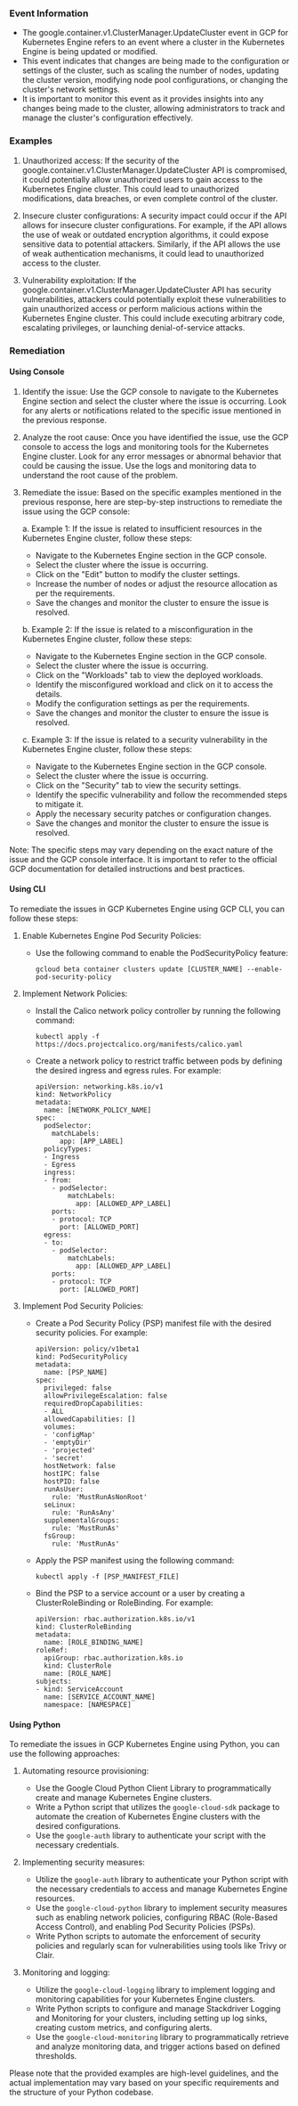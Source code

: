 
### Event Information

- The google.container.v1.ClusterManager.UpdateCluster event in GCP for Kubernetes Engine refers to an event where a cluster in the Kubernetes Engine is being updated or modified.
- This event indicates that changes are being made to the configuration or settings of the cluster, such as scaling the number of nodes, updating the cluster version, modifying node pool configurations, or changing the cluster's network settings.
- It is important to monitor this event as it provides insights into any changes being made to the cluster, allowing administrators to track and manage the cluster's configuration effectively.


### Examples

1. Unauthorized access: If the security of the google.container.v1.ClusterManager.UpdateCluster API is compromised, it could potentially allow unauthorized users to gain access to the Kubernetes Engine cluster. This could lead to unauthorized modifications, data breaches, or even complete control of the cluster.

2. Insecure cluster configurations: A security impact could occur if the API allows for insecure cluster configurations. For example, if the API allows the use of weak or outdated encryption algorithms, it could expose sensitive data to potential attackers. Similarly, if the API allows the use of weak authentication mechanisms, it could lead to unauthorized access to the cluster.

3. Vulnerability exploitation: If the google.container.v1.ClusterManager.UpdateCluster API has security vulnerabilities, attackers could potentially exploit these vulnerabilities to gain unauthorized access or perform malicious actions within the Kubernetes Engine cluster. This could include executing arbitrary code, escalating privileges, or launching denial-of-service attacks.

### Remediation

#### Using Console

1. Identify the issue: Use the GCP console to navigate to the Kubernetes Engine section and select the cluster where the issue is occurring. Look for any alerts or notifications related to the specific issue mentioned in the previous response.

2. Analyze the root cause: Once you have identified the issue, use the GCP console to access the logs and monitoring tools for the Kubernetes Engine cluster. Look for any error messages or abnormal behavior that could be causing the issue. Use the logs and monitoring data to understand the root cause of the problem.

3. Remediate the issue: Based on the specific examples mentioned in the previous response, here are step-by-step instructions to remediate the issue using the GCP console:

   a. Example 1: If the issue is related to insufficient resources in the Kubernetes Engine cluster, follow these steps:
      - Navigate to the Kubernetes Engine section in the GCP console.
      - Select the cluster where the issue is occurring.
      - Click on the "Edit" button to modify the cluster settings.
      - Increase the number of nodes or adjust the resource allocation as per the requirements.
      - Save the changes and monitor the cluster to ensure the issue is resolved.

   b. Example 2: If the issue is related to a misconfiguration in the Kubernetes Engine cluster, follow these steps:
      - Navigate to the Kubernetes Engine section in the GCP console.
      - Select the cluster where the issue is occurring.
      - Click on the "Workloads" tab to view the deployed workloads.
      - Identify the misconfigured workload and click on it to access the details.
      - Modify the configuration settings as per the requirements.
      - Save the changes and monitor the cluster to ensure the issue is resolved.

   c. Example 3: If the issue is related to a security vulnerability in the Kubernetes Engine cluster, follow these steps:
      - Navigate to the Kubernetes Engine section in the GCP console.
      - Select the cluster where the issue is occurring.
      - Click on the "Security" tab to view the security settings.
      - Identify the specific vulnerability and follow the recommended steps to mitigate it.
      - Apply the necessary security patches or configuration changes.
      - Save the changes and monitor the cluster to ensure the issue is resolved.

Note: The specific steps may vary depending on the exact nature of the issue and the GCP console interface. It is important to refer to the official GCP documentation for detailed instructions and best practices.

#### Using CLI

To remediate the issues in GCP Kubernetes Engine using GCP CLI, you can follow these steps:

1. Enable Kubernetes Engine Pod Security Policies:
   - Use the following command to enable the PodSecurityPolicy feature:
     ```
     gcloud beta container clusters update [CLUSTER_NAME] --enable-pod-security-policy
     ```

2. Implement Network Policies:
   - Install the Calico network policy controller by running the following command:
     ```
     kubectl apply -f https://docs.projectcalico.org/manifests/calico.yaml
     ```
   - Create a network policy to restrict traffic between pods by defining the desired ingress and egress rules. For example:
     ```
     apiVersion: networking.k8s.io/v1
     kind: NetworkPolicy
     metadata:
       name: [NETWORK_POLICY_NAME]
     spec:
       podSelector:
         matchLabels:
           app: [APP_LABEL]
       policyTypes:
       - Ingress
       - Egress
       ingress:
       - from:
         - podSelector:
             matchLabels:
               app: [ALLOWED_APP_LABEL]
         ports:
         - protocol: TCP
           port: [ALLOWED_PORT]
       egress:
       - to:
         - podSelector:
             matchLabels:
               app: [ALLOWED_APP_LABEL]
         ports:
         - protocol: TCP
           port: [ALLOWED_PORT]
     ```

3. Implement Pod Security Policies:
   - Create a Pod Security Policy (PSP) manifest file with the desired security policies. For example:
     ```
     apiVersion: policy/v1beta1
     kind: PodSecurityPolicy
     metadata:
       name: [PSP_NAME]
     spec:
       privileged: false
       allowPrivilegeEscalation: false
       requiredDropCapabilities:
       - ALL
       allowedCapabilities: []
       volumes:
       - 'configMap'
       - 'emptyDir'
       - 'projected'
       - 'secret'
       hostNetwork: false
       hostIPC: false
       hostPID: false
       runAsUser:
         rule: 'MustRunAsNonRoot'
       seLinux:
         rule: 'RunAsAny'
       supplementalGroups:
         rule: 'MustRunAs'
       fsGroup:
         rule: 'MustRunAs'
     ```
   - Apply the PSP manifest using the following command:
     ```
     kubectl apply -f [PSP_MANIFEST_FILE]
     ```
   - Bind the PSP to a service account or a user by creating a ClusterRoleBinding or RoleBinding. For example:
     ```
     apiVersion: rbac.authorization.k8s.io/v1
     kind: ClusterRoleBinding
     metadata:
       name: [ROLE_BINDING_NAME]
     roleRef:
       apiGroup: rbac.authorization.k8s.io
       kind: ClusterRole
       name: [ROLE_NAME]
     subjects:
     - kind: ServiceAccount
       name: [SERVICE_ACCOUNT_NAME]
       namespace: [NAMESPACE]
     ```

#### Using Python

To remediate the issues in GCP Kubernetes Engine using Python, you can use the following approaches:

1. Automating resource provisioning:
   - Use the Google Cloud Python Client Library to programmatically create and manage Kubernetes Engine clusters.
   - Write a Python script that utilizes the `google-cloud-sdk` package to automate the creation of Kubernetes Engine clusters with the desired configurations.
   - Use the `google-auth` library to authenticate your script with the necessary credentials.

2. Implementing security measures:
   - Utilize the `google-auth` library to authenticate your Python script with the necessary credentials to access and manage Kubernetes Engine resources.
   - Use the `google-cloud-python` library to implement security measures such as enabling network policies, configuring RBAC (Role-Based Access Control), and enabling Pod Security Policies (PSPs).
   - Write Python scripts to automate the enforcement of security policies and regularly scan for vulnerabilities using tools like Trivy or Clair.

3. Monitoring and logging:
   - Utilize the `google-cloud-logging` library to implement logging and monitoring capabilities for your Kubernetes Engine clusters.
   - Write Python scripts to configure and manage Stackdriver Logging and Monitoring for your clusters, including setting up log sinks, creating custom metrics, and configuring alerts.
   - Use the `google-cloud-monitoring` library to programmatically retrieve and analyze monitoring data, and trigger actions based on defined thresholds.

Please note that the provided examples are high-level guidelines, and the actual implementation may vary based on your specific requirements and the structure of your Python codebase.

